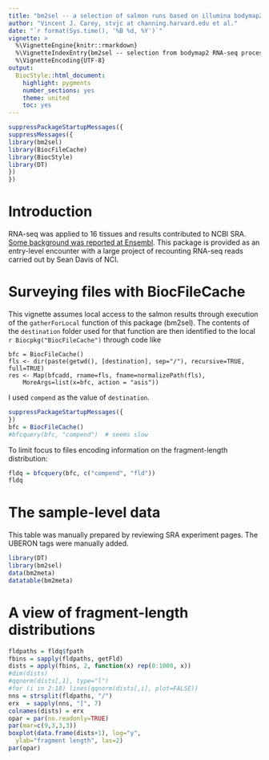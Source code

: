 ```yaml
---
title: "bm2sel -- a selection of salmon runs based on illumina bodymap2 results in SRA"
author: "Vincent J. Carey, stvjc at channing.harvard.edu et al."
date: "`r format(Sys.time(), '%B %d, %Y')`"
vignette: >
  %\VignetteEngine{knitr::rmarkdown}
  %\VignetteIndexEntry{bm2sel -- selection from bodymap2 RNA-seq processed by salmon}
  %\VignetteEncoding{UTF-8}
output:
  BiocStyle::html_document:
    highlight: pygments
    number_sections: yes
    theme: united
    toc: yes
---
```


```r
suppressPackageStartupMessages({
suppressMessages({
library(bm2sel)
library(BiocFileCache)
library(BiocStyle)
library(DT)
})
})
```

# Introduction

RNA-seq was applied to
16 tissues and results
contributed to NCBI SRA.
[Some background was reported at 
Ensembl](http://www.ensembl.info/2011/05/24/human-bodymap-2-0-data-from-illumina/).
This package is provided as an entry-level encounter
with a large project of recounting RNA-seq reads
carried out by Sean Davis of NCI.

# Surveying files with BiocFileCache

This vignette assumes local access to the salmon results
through execution of the `gatherForLocal` function
of this package (bm2sel).  The contents of the `destination` folder
used for that function
are then identified to the local `r Biocpkg("BiocFileCache")` through
code like
```
bfc = BiocFileCache()
fls <- dir(paste(getwd(), [destination], sep="/"), recursive=TRUE, full=TRUE)
res <- Map(bfcadd, rname=fls, fname=normalizePath(fls),
    MoreArgs=list(x=bfc, action = "asis"))
```

I used `compend` as the value of `destination`.
```r
suppressPackageStartupMessages({
})
bfc = BiocFileCache()
#bfcquery(bfc, "compend")  # seems slow
```
To limit focus to files encoding information on the fragment-length
distribution:
```r
fldq = bfcquery(bfc, c("compend", "fld"))
fldq
```

# The sample-level data

This table was manually prepared by reviewing SRA
experiment pages.  The UBERON tags were manually added.

```r
library(DT)
library(bm2sel)
data(bm2meta)
datatable(bm2meta)
```
 
# A view of fragment-length distributions

```r
fldpaths = fldq$fpath
fbins = sapply(fldpaths, getFld)
dists = apply(fbins, 2, function(x) rep(0:1000, x))
#dim(dists)
#qqnorm(dists[,1], type="l")
#for (i in 2:18) lines(qqnorm(dists[,i], plot=FALSE))
nns = strsplit(fldpaths, "/")
erx  = sapply(nns, "[", 7)
colnames(dists) = erx
opar = par(no.readonly=TRUE)
par(mar=c(9,3,3,3))
boxplot(data.frame(dists+1), log="y",
  ylab="fragment length", las=2)
par(opar)
```

